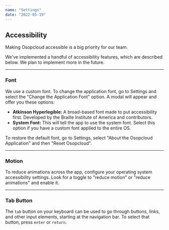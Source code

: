 ```yaml
---
name: "Settings"
date: "2022-05-19"
---
```


## Accessibility

Making Osopcloud accessible is a big priority for our team.

We've implemented a handful of accessibility features, which are described below. We plan to implement more in the future.

---

### Font

We use a custom font. To change the application font, go to Settings and select the "Change the Application Font" option. A modal will appear and offer you these options:

- **Atkinson Hyperlegible:** A broad-based font made to put accessibility first. Developed by the Braille Institute of America and contributors.
- **System Font:** This will tell the app to use the system font. Select this option if you have a custom font applied to the entire OS.

To restore the default font, go to Settings, select "About the Osopcloud Application" and then "Reset Osopcloud".

---

### Motion

To reduce animations across the app, configure your operating system accessibility settings. Look for a toggle to "reduce motion" or "reduce animations" and enable it.

---

### Tab Button

The `tab` button on your keyboard can be used to go through buttons, links, and other input elements, starting at the navigation bar. To select that button, press `enter` or `return`.

